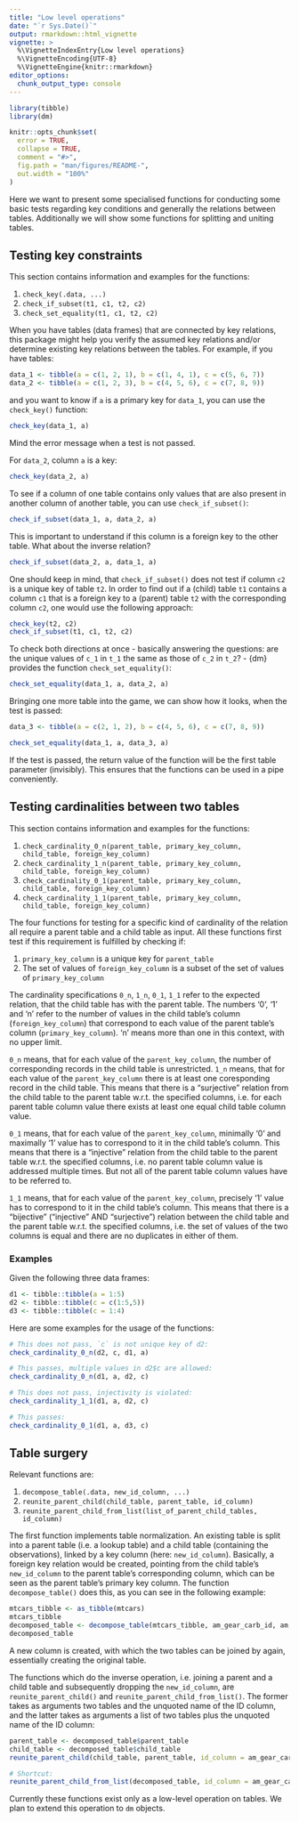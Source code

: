 ```yaml
---
title: "Low level operations"
date: "`r Sys.Date()`"
output: rmarkdown::html_vignette
vignette: >
  %\VignetteIndexEntry{Low level operations}
  %\VignetteEncoding{UTF-8}
  %\VignetteEngine{knitr::rmarkdown}
editor_options: 
  chunk_output_type: console
---
```


<!-- README.md is generated from README.Rmd. Please edit that file -->

```r
library(tibble)
library(dm)

knitr::opts_chunk$set(
  error = TRUE,
  collapse = TRUE,
  comment = "#>",
  fig.path = "man/figures/README-",
  out.width = "100%"
)
```

Here we want to present some specialised functions for conducting some basic tests regarding key conditions and generally the relations between tables.
Additionally we will show some functions for splitting and uniting tables.

## Testing key constraints

This section contains information and examples for the functions:

1. `check_key(.data, ...)`
1. `check_if_subset(t1, c1, t2, c2)`
1. `check_set_equality(t1, c1, t2, c2)`

When you have tables (data frames) that are connected by key relations, this package might help you verify the assumed key relations and/or determine existing key relations between the tables. 
For example, if you have tables:

```r
data_1 <- tibble(a = c(1, 2, 1), b = c(1, 4, 1), c = c(5, 6, 7))
data_2 <- tibble(a = c(1, 2, 3), b = c(4, 5, 6), c = c(7, 8, 9))
```

and you want to know if `a` is a primary key for `data_1`, you can use the `check_key()` function:

```r
check_key(data_1, a)
```

Mind the error message when a test is not passed.

For `data_2`, column `a` is a key:

```r
check_key(data_2, a)
```

To see if a column of one table contains only values that are also present in another column of another table, you can use `check_if_subset()`:

```r
check_if_subset(data_1, a, data_2, a)
```

This is important to understand if this column is a foreign key to the other table.
What about the inverse relation?

```r
check_if_subset(data_2, a, data_1, a)
```

One should keep in mind, that `check_if_subset()` does not test if column `c2` is a unique key of table `t2`.
In order to find out if a (child) table `t1` contains a column `c1` that is a foreign key to a (parent) table `t2` with the corresponding column `c2`, one would use the following approach:

```r
check_key(t2, c2)
check_if_subset(t1, c1, t2, c2)
```

To check both directions at once - basically answering the questions: are the unique values of `c_1` in `t_1` the same as those of `c_2` in `t_2`? - {dm} provides the function `check_set_equality()`:

```r
check_set_equality(data_1, a, data_2, a)
```

Bringing one more table into the game, we can show how it looks, when the test is passed:

```r
data_3 <- tibble(a = c(2, 1, 2), b = c(4, 5, 6), c = c(7, 8, 9))

check_set_equality(data_1, a, data_3, a)
```

If the test is passed, the return value of the function will be the first table parameter (invisibly).
This ensures that the functions can be used in a pipe conveniently.

## Testing cardinalities between two tables

This section contains information and examples for the functions:

1. `check_cardinality_0_n(parent_table, primary_key_column, child_table, foreign_key_column)`
1. `check_cardinality_1_n(parent_table, primary_key_column, child_table, foreign_key_column)`
1. `check_cardinality_0_1(parent_table, primary_key_column, child_table, foreign_key_column)`
1. `check_cardinality_1_1(parent_table, primary_key_column, child_table, foreign_key_column)`

The four functions for testing for a specific kind of cardinality of the relation all require a parent table and a child table as input.
All these functions first test if this requirement is fulfilled by checking if: 

1. `primary_key_column` is a unique key for `parent_table`
2. The set of values of `foreign_key_column` is a subset of the set of values of `primary_key_column`

The cardinality specifications `0_n`, `1_n`, `0_1`, `1_1` refer to the expected relation, that the child table has with the parent table.
The numbers '0', '1' and 'n' refer to the number of values in the child table's column (`foreign_key_column`) that correspond to each value of the parent table's column (`primary_key_column`). 
'n' means more than one in this context, with no upper limit.

`0_n` means, that for each value of the `parent_key_column`, the number of corresponding records in the child table is unrestricted.
`1_n` means, that for each value of the `parent_key_column` there is at least one coresponding record in the child table.
This means that there is a "surjective" relation from the child table to the parent table w.r.t. the specified columns, i.e. for each parent table column value there exists at least one equal child table column value.

`0_1` means, that for each value of the `parent_key_column`, minimally '0' and maximally '1' value has to correspond to it in the child table's column. 
This means that there is a "injective" relation from the child table to the parent table w.r.t. the specified columns, i.e. no parent table column value is addressed multiple times. 
But not all of the parent table column values have to be referred to.

`1_1` means, that for each value of the `parent_key_column`, precisely '1' value has to correspond to it in the child table's column. 
This means that there is a "bijective" ("injective" AND "surjective") relation between the child table and the parent table w.r.t. the specified columns, i.e. the set of values of the two columns is equal and there are no duplicates in either of them.

### Examples

Given the following three data frames:
```r
d1 <- tibble::tibble(a = 1:5)
d2 <- tibble::tibble(c = c(1:5,5))
d3 <- tibble::tibble(c = 1:4)
```

Here are some examples for the usage of the functions:

```r
# This does not pass, `c` is not unique key of d2:
check_cardinality_0_n(d2, c, d1, a)
```


```r
# This passes, multiple values in d2$c are allowed:
check_cardinality_0_n(d1, a, d2, c)
```


```r
# This does not pass, injectivity is violated:
check_cardinality_1_1(d1, a, d2, c)
```


```r
# This passes:
check_cardinality_0_1(d1, a, d3, c)
```

## Table surgery

Relevant functions are:

1. `decompose_table(.data, new_id_column, ...)`
1. `reunite_parent_child(child_table, parent_table, id_column)`
1. `reunite_parent_child_from_list(list_of_parent_child_tables, id_column)`

The first function implements table normalization.
An existing table is split into a parent table (i.e. a lookup table) and a child table (containing the observations), linked by a key column (here: `new_id_column`).
Basically, a foreign key relation would be created, pointing from the child table's `new_id_column` to the parent table's corresponding column, which can be seen as the parent table's primary key column.
The function `decompose_table()` does this, as you can see in the following example:
```r
mtcars_tibble <- as_tibble(mtcars)
mtcars_tibble
decomposed_table <- decompose_table(mtcars_tibble, am_gear_carb_id, am, gear, carb)
decomposed_table
```

A new column is created, with which the two tables can be joined by again, essentially creating the original table.

The functions which do the inverse operation, i.e. joining a parent and a child table and subsequently dropping the `new_id_column`, are `reunite_parent_child()` and `reunite_parent_child_from_list()`.
The former takes as arguments two tables and the unquoted name of the ID column, and the latter takes as arguments a list of two tables plus the unquoted name of the ID column:

```r
parent_table <- decomposed_table$parent_table
child_table <- decomposed_table$child_table
reunite_parent_child(child_table, parent_table, id_column = am_gear_carb_id)
```

```r
# Shortcut:
reunite_parent_child_from_list(decomposed_table, id_column = am_gear_carb_id)
```

Currently these functions exist only as a low-level operation on tables.
We plan to extend this operation to `dm` objects.
